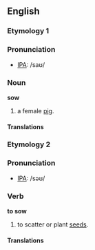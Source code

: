 ==English==
===Etymology 1===

===Pronunciation===
*[[w:IPA|IPA]]: /saʊ/

===Noun===
'''sow'''

#a female [[pig]].

====Translations====

===Etymology 2===

===Pronunciation===
*[[w:IPA|IPA]]: /səʊ/

===Verb===
'''to sow'''

#to scatter or plant [[seed]]s.

====Translations====